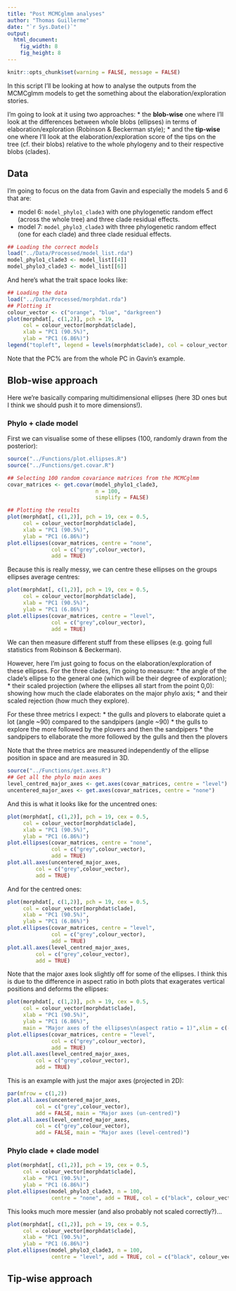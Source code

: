 ```yaml
---
title: "Post MCMCglmm analyses"
author: "Thomas Guillerme"
date: "`r Sys.Date()`"
output:
  html_document:
    fig_width: 8
    fig_height: 8
---
```



```r
knitr::opts_chunk$set(warning = FALSE, message = FALSE) 
```

In this script I'll be looking at how to analyse the outputs from the MCMCglmm models to get the something about the elaboration/exploration stories.

I'm going to look at it using two approaches:
 * the **blob-wise** one where I'll look at the differences between whole blobs (ellipses) in terms of elaboration/exploration (Robinson & Beckerman style);
 * and the **tip-wise** one where I'll look at the elaboration/exploration score of the tips on the tree (cf. their blobs) relative to the whole phylogeny and to their respective blobs (clades).
 
## Data

I'm going to focus on the data from Gavin and especially the models 5 and 6 that are:

 * model 6: `model_phylo1_clade3` with one phylogenetic random effect (across the whole tree) and three clade residual effects.
 * model 7: `model_phylo3_clade3` with three phylogenetic random effect (one for each clade) and three clade residual effects.

```r
## Loading the correct models
load("../Data/Processed/model_list.rda")
model_phylo1_clade3 <- model_list[[4]]
model_phylo3_clade3 <- model_list[[6]]
```

And here's what the trait space looks like:

```r
## Loading the data
load("../Data/Processed/morphdat.rda")
## Plotting it
colour_vector <- c("orange", "blue", "darkgreen")
plot(morphdat[, c(1,2)], pch = 19,
     col = colour_vector[morphdat$clade],
     xlab = "PC1 (90.5%)",
     ylab = "PC1 (6.86%)")
legend("topleft", legend = levels(morphdat$clade), col = colour_vector, pch = 19)
```

Note that the PC% are from the whole PC in Gavin's example.

## Blob-wise approach

Here we're basically comparing multidimensional ellipses (here 3D ones but I think we should push it to more dimensions!).

### Phylo + clade model

First we can visualise some of these ellipses (100, randomly drawn from the posterior):

```r
source("../Functions/plot.ellipses.R")
source("../Functions/get.covar.R")

## Selecting 100 random covariance matrices from the MCMCglmm
covar_matrices <- get.covar(model_phylo1_clade3,
                            n = 100,
                            simplify = FALSE)

## Plotting the results
plot(morphdat[, c(1,2)], pch = 19, cex = 0.5,
     col = colour_vector[morphdat$clade],
     xlab = "PC1 (90.5%)",
     ylab = "PC1 (6.86%)")
plot.ellipses(covar_matrices, centre = "none",
              col = c("grey",colour_vector),
              add = TRUE)
```

Because this is really messy, we can centre these ellipses on the groups ellipses average centres:

```r
plot(morphdat[, c(1,2)], pch = 19, cex = 0.5,
     col = colour_vector[morphdat$clade],
     xlab = "PC1 (90.5%)",
     ylab = "PC1 (6.86%)")
plot.ellipses(covar_matrices, centre = "level",
              col = c("grey",colour_vector),
              add = TRUE)
```

We can then measure different stuff from these ellipses (e.g. going full statistics from Robinson & Beckerman).

However, here I'm just going to focus on the elaboration/exploration of these ellipses. For the three clades, I'm going to measure:
 * the angle of the clade's ellipse to the general one (which will be their degree of exploration);
 * their scaled projection (where the ellipses all start from the point 0,0): showing how much the clade elaborates on the major phylo axis;
 * and their scaled rejection (how much they explore).

For these three metrics I expect:
 * the gulls and plovers to elaborate quiet a lot (angle ~90) compared to the sandpipers (angle ~90)
 * the gulls to explore the more followed by the plovers and then the sandpipers
 * the sandpipers to ellaborate the more followed by the gulls and then the plovers

Note that the three metrics are measured independently of the ellipse position in space and are measured in 3D.

```r
source("../Functions/get.axes.R")
## Get all the phylo main axes
level_centred_major_axes <- get.axes(covar_matrices, centre = "level")
uncentered_major_axes <- get.axes(covar_matrices, centre = "none")
```

And this is what it looks like for the uncentred ones:

```r
plot(morphdat[, c(1,2)], pch = 19, cex = 0.5,
     col = colour_vector[morphdat$clade],
     xlab = "PC1 (90.5%)",
     ylab = "PC1 (6.86%)")
plot.ellipses(covar_matrices, centre = "none",
              col = c("grey",colour_vector),
              add = TRUE)
plot.all.axes(uncentered_major_axes,
         col = c("grey",colour_vector),
         add = TRUE)
```

And for the centred ones:

```r
plot(morphdat[, c(1,2)], pch = 19, cex = 0.5,
     col = colour_vector[morphdat$clade],
     xlab = "PC1 (90.5%)",
     ylab = "PC1 (6.86%)")
plot.ellipses(covar_matrices, centre = "level",
              col = c("grey",colour_vector),
              add = TRUE)
plot.all.axes(level_centred_major_axes,
         col = c("grey",colour_vector),
         add = TRUE)
```

Note that the major axes look slightly off for some of the ellipses.
I think this is due to the difference in aspect ratio in both plots that exagerates vertical positions and deforms the ellipses:

```r
plot(morphdat[, c(1,2)], pch = 19, cex = 0.5,
     col = colour_vector[morphdat$clade],
     xlab = "PC1 (90.5%)",
     ylab = "PC1 (6.86%)",
     main = "Major axes of the ellipses\n(aspect ratio = 1)",xlim = c(-1.5, 1.5), ylim = c(-1.5, 1.5))
plot.ellipses(covar_matrices, centre = "level",
              col = c("grey",colour_vector),
              add = TRUE)
plot.all.axes(level_centred_major_axes,
         col = c("grey",colour_vector),
         add = TRUE)
```

This is an example with just the major axes (projected in 2D):

```r
par(mfrow = c(1,2))
plot.all.axes(uncentered_major_axes,
         col = c("grey",colour_vector),
         add = FALSE, main = "Major axes (un-centred)")
plot.all.axes(level_centred_major_axes,
         col = c("grey",colour_vector),
         add = FALSE, main = "Major axes (level-centred)")
```




### Phylo clade + clade model

```r
plot(morphdat[, c(1,2)], pch = 19, cex = 0.5,
     col = colour_vector[morphdat$clade],
     xlab = "PC1 (90.5%)",
     ylab = "PC1 (6.86%)")
plot.ellipses(model_phylo3_clade3, n = 100,
              centre = "none", add = TRUE, col = c("black", colour_vector, colour_vector))
```

This looks much more messier (and also probably not scaled correctly?)...

```r
plot(morphdat[, c(1,2)], pch = 19, cex = 0.5,
     col = colour_vector[morphdat$clade],
     xlab = "PC1 (90.5%)",
     ylab = "PC1 (6.86%)")
plot.ellipses(model_phylo3_clade3, n = 100,
              centre = "level", add = TRUE, col = c("black", colour_vector, colour_vector))
```





## Tip-wise approach

